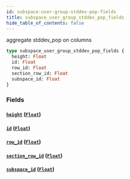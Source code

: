```yaml
---
id: subspace-user-group-stddev-pop-fields
title: subspace_user_group_stddev_pop_fields
hide_table_of_contents: false
---
```


aggregate stddev_pop on columns

```graphql
type subspace_user_group_stddev_pop_fields {
  height: Float
  id: Float
  row_id: Float
  section_row_id: Float
  subspace_id: Float
}
```

### Fields

#### [`height`](#) ([`Float`](../scalars/float))

#### [`id`](#) ([`Float`](../scalars/float))

#### [`row_id`](#) ([`Float`](../scalars/float))

#### [`section_row_id`](#) ([`Float`](../scalars/float))

#### [`subspace_id`](#) ([`Float`](../scalars/float))
